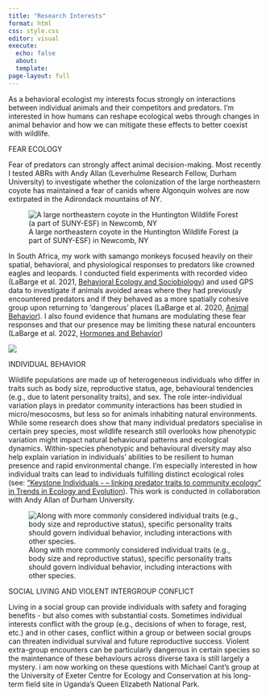 ```yaml
---
title: "Research Interests"
format: html
css: style.css
editor: visual
execute:
  echo: false
  about:
  template: 
page-layout: full
---
```


As a behavioral ecologist my interests focus strongly on interactions between individual animals and their competitors and predators. I'm interested in how humans can reshape ecological webs through changes in animal behavior and how we can mitigate these effects to better coexist with wildlife.

FEAR ECOLOGY

Fear of predators can strongly affect animal decision-making. Most recently I tested ABRs with Andy Allan (Leverhulme Research Fellow, Durham University) to investigate whether the colonization of the large northeastern coyote has maintained a fear of canids where Algonquin wolves are now extirpated in the Adirondack mountains of NY.

![A large northeastern coyote in the Huntington Wildlife Forest (a part of SUNY-ESF) in Newcomb, NY](images/IMG_0005(1).gif){alt="A large northeastern coyote in the Huntington Wildlife Forest (a part of SUNY-ESF) in Newcomb, NY"}

In South Africa, my work with samango monkeys focused heavily on their spatial, behavioral, and physiological responses to predators like crowned eagles and leopards. I conducted field experiments with recorded video (LaBarge et al. 2021, [Behavioral Ecology and Sociobiology](https://link.springer.com/article/10.1007/s00265-020-02959-1)) and used GPS data to investigate if animals avoided areas where they had previously encountered predators and if they behaved as a more spatially cohesive group upon returning to 'dangerous' places (LaBarge et al. 2020, [Animal Behavior](https://www.sciencedirect.com/science/article/abs/pii/S0003347220300658)). I also found evidence that humans are modulating these fear responses and that our presence may be limiting these natural encounters (LaBarge et al. 2022, [Hormones and Behavior](https://www.sciencedirect.com/science/article/abs/pii/S0018506X22001313))

![](images/groom leg.jpeg)

INDIVIDUAL BEHAVIOR

Wildlife populations are made up of heterogeneous individuals who differ
in traits such as body size, reproductive status, age, behavioural tendencies
(e.g., due to latent personality traits), and sex. The role inter-individual
variation plays in predator community interactions has been studied in
micro/mesocosms, but less so for animals inhabiting natural environments.
While some research does show that many individual predators specialise in
certain prey species, most wildlife research still overlooks how phenotypic
variation might impact natural behavioural patterns and ecological dynamics. Within-species phenotypic and behavioural diversity may also help explain variation in individuals’ abilities to be resilient to human presence and rapid
environmental change. I'm especially interested in how individual traits can lead to individuals fulfilling distinct ecological roles (see: ["Keystone Individuals - – linking predator traits to community ecology" in Trends in Ecology and Evolution](https://www.cell.com/trends/ecology-evolution/fulltext/S0169-5347(24)00166-6#articleInformation)). This work is conducted in collaboration with Andy Allan of Durham University.

![Along with more commonly considered individual traits (e.g., body size and reproductive status), specific personality traits should govern individual behavior, including interactions with other species.](images/Figure 1 TREE.png)

SOCIAL LIVING AND VIOLENT INTERGROUP CONFLICT

Living in a social group can provide individuals with safety and foraging benefits - but also comes with substantial costs. Sometimes individual interests conflict with the group (e.g., decisions of when to forage, rest, etc.) and in other cases, conflict within a group or between social groups can threaten individual survival and future reproductive success. Violent extra-group encounters can be particularly dangerous in certain species so the maintenance of these behaviours across diverse taxa is still largely a mystery. i am now working on these questions with Michael Cant's group at the University of Exeter Centre for Ecology and Conservation at his long-term field site in Uganda's Queen Elizabeth National Park.
